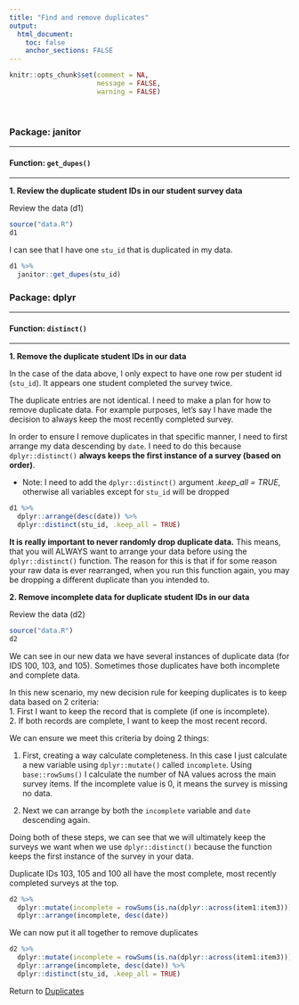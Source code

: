 ```yaml
---
title: "Find and remove duplicates"
output: 
  html_document:
    toc: false
    anchor_sections: FALSE
---
```


```r
knitr::opts_chunk$set(comment = NA,
                      message = FALSE,
                      warning = FALSE)
```

<br>

### Package: janitor

---

#### Function: `get_dupes()`

---

**1\. Review the duplicate student IDs in our student survey data**

Review the data (d1)

```r

source("data.R")
d1

```

I can see that I have one `stu_id` that is duplicated in my data. 

```r

d1 %>% 
  janitor::get_dupes(stu_id)

```


### Package: dplyr

---

#### Function: `distinct()`

---

**1\. Remove the duplicate student IDs in our data**

In the case of the data above, I only expect to have one row per student id (`stu_id`). It appears one student completed the survey twice. 

The duplicate entries are not identical. I need to make a plan for how to remove duplicate data. For example purposes, let's say I have made the decision to always keep the most recently completed survey.

In order to ensure I remove duplicates in that specific manner, I need to first arrange my data descending by `date`. I need to do this because `dplyr::distinct()` **always keeps the first instance of a survey (based on order)**.

* Note: I need to add the `dplyr::distinct()` argument *.keep_all = TRUE*, otherwise all variables except for `stu_id` will be dropped

```r

d1 %>%
  dplyr::arrange(desc(date)) %>%
  dplyr::distinct(stu_id, .keep_all = TRUE)

```

**It is really important to never randomly drop duplicate data.** This means, that you will ALWAYS want to arrange your data before using the `dplyr::distinct()` function. The reason for this is that if for some reason your raw data is ever rearranged, when you run this function again, you may be dropping a different duplicate than you intended to.

**2\. Remove incomplete data for duplicate student IDs in our data**

Review the data (d2)

```r

source("data.R")
d2

```

We can see in our new data we have several instances of duplicate data (for IDS 100, 103, and 105). Sometimes those duplicates have both incomplete and complete data.

In this new scenario, my new decision rule for keeping duplicates is to keep data based on 2 criteria:  
1. First I want to keep the record that is complete (if one is incomplete).  
2. If both records are complete, I want to keep the most recent record.  

We can ensure we meet this criteria by doing 2 things:

1. First, creating a way calculate completeness. In this case I just calculate a new variable using `dplyr::mutate()` called `incomplete`. Using `base::rowSums()` I calculate the number of NA values across the main survey items. If the incomplete value is 0, it means the survey is missing no data.

2. Next we can arrange by both the `incomplete` variable and `date` descending again.

Doing both of these steps, we can see that we will ultimately keep the surveys we want when we use `dplyr::distinct()` because the function keeps the first instance of the survey in your data.

Duplicate IDs 103, 105 and 100 all have the most complete, most recently completed surveys at the top.

```r

d2 %>%
  dplyr::mutate(incomplete = rowSums(is.na(dplyr::across(item1:item3)))) %>%
  dplyr::arrange(incomplete, desc(date))

```

We can now put it all together to remove duplicates

```r

d2 %>%
  dplyr::mutate(incomplete = rowSums(is.na(dplyr::across(item1:item3)))) %>%
  dplyr::arrange(incomplete, desc(date)) %>%
  dplyr::distinct(stu_id, .keep_all = TRUE)

```

Return to [Duplicates](https://github.com/Cghlewis/data-wrangling-functions/wiki/Duplicates)
